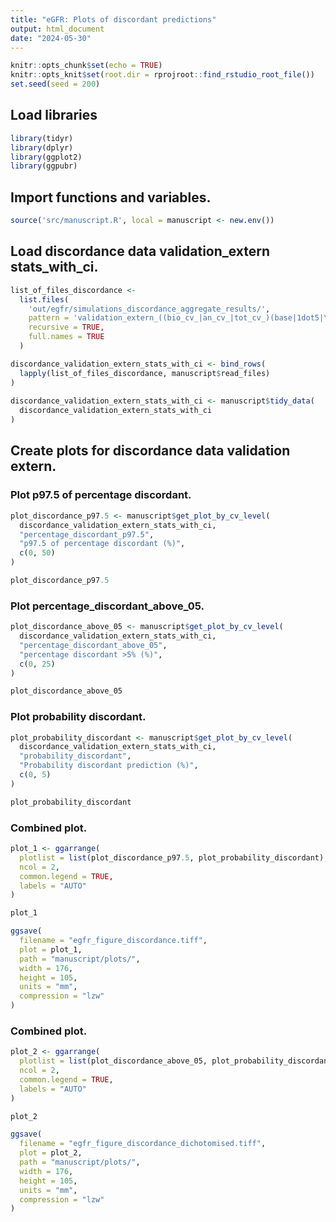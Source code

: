 ---
title: "eGFR: Plots of discordant predictions"
output: html_document
date: "2024-05-30"
---

```{r setup, include=FALSE}
knitr::opts_chunk$set(echo = TRUE)
knitr::opts_knit$set(root.dir = rprojroot::find_rstudio_root_file())
set.seed(seed = 200)
```

## Load libraries
```{r include=FALSE, warning=FALSE, message=FALSE}
library(tidyr)
library(dplyr)
library(ggplot2)
library(ggpubr)
```

## Import functions and variables.
```{r, include=FALSE, warning=FALSE, message=FALSE}
source('src/manuscript.R', local = manuscript <- new.env())
```

## Load discordance data validation_extern stats_with_ci.
```{r, echo=FALSE}
list_of_files_discordance <- 
  list.files(
    'out/egfr/simulations_discordance_aggregate_results/', 
    pattern = 'validation_extern_((bio_cv_|an_cv_|tot_cv_)(base|1dot5|\\d))_stats_with_ci.csv', 
    recursive = TRUE, 
    full.names = TRUE
  )

discordance_validation_extern_stats_with_ci <- bind_rows(
  lapply(list_of_files_discordance, manuscript$read_files)
) 
  
discordance_validation_extern_stats_with_ci <- manuscript$tidy_data(
  discordance_validation_extern_stats_with_ci
)
```

## Create plots for discordance data validation extern.
### Plot p97.5 of percentage discordant.
```{r, echo=FALSE}
plot_discordance_p97.5 <- manuscript$get_plot_by_cv_level(
  discordance_validation_extern_stats_with_ci,
  "percentage_discordant_p97.5",
  "p97.5 of percentage discordant (%)",
  c(0, 50)
)

plot_discordance_p97.5
```

### Plot percentage_discordant_above_05.
```{r, echo=FALSE}
plot_discordance_above_05 <- manuscript$get_plot_by_cv_level(
  discordance_validation_extern_stats_with_ci,
  "percentage_discordant_above_05",
  "percentage discordant >5% (%)",
  c(0, 25)
)

plot_discordance_above_05
```

### Plot probability discordant.
```{r, echo=FALSE}
plot_probability_discordant <- manuscript$get_plot_by_cv_level(
  discordance_validation_extern_stats_with_ci,
  "probability_discordant",
  "Probability discordant prediction (%)",
  c(0, 5)
)

plot_probability_discordant
```

### Combined plot.
```{r, echo=FALSE}
plot_1 <- ggarrange(
  plotlist = list(plot_discordance_p97.5, plot_probability_discordant),
  ncol = 2,
  common.legend = TRUE,
  labels = "AUTO"
)

plot_1

ggsave(
  filename = "egfr_figure_discordance.tiff",
  plot = plot_1,
  path = "manuscript/plots/",
  width = 176,
  height = 105,
  units = "mm",
  compression = "lzw"
)
```

### Combined plot.
```{r, echo=FALSE}
plot_2 <- ggarrange(
  plotlist = list(plot_discordance_above_05, plot_probability_discordant),
  ncol = 2,
  common.legend = TRUE,
  labels = "AUTO"
)

plot_2

ggsave(
  filename = "egfr_figure_discordance_dichotomised.tiff",
  plot = plot_2,
  path = "manuscript/plots/",
  width = 176,
  height = 105,
  units = "mm",
  compression = "lzw"
)
```
